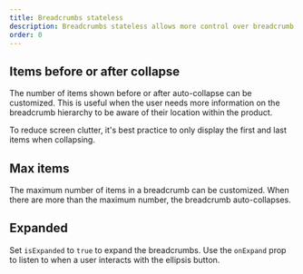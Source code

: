 ```yaml
---
title: Breadcrumbs stateless
description: Breadcrumbs stateless allows more control over breadcrumb items' expanded state. Use with caution as this pattern will be removed soon.
order: 0
---
```



## Items before or after collapse

The number of items shown before or after auto-collapse can be customized. This is useful when the user needs more information on the breadcrumb hierarchy to be aware of their location within the product.

To reduce screen clutter, it's best practice to only display the first and last items when collapsing.

<Example
  Component={BreadcrumbsStatelessCollapsed}
  packageName="@uidu/breadcrumbs"
/>

## Max items

The maximum number of items in a breadcrumb can be customized.
When there are more than the maximum number,
the breadcrumb auto-collapses.

<Example
  Component={BreadcrumbsStatelessMaxItems}
  packageName="@uidu/breadcrumbs"
/>

## Expanded

Set `isExpanded` to `true` to expand the breadcrumbs.
Use the `onExpand` prop to listen to when a user interacts with the ellipsis button.

<Example
  Component={BreadcrumbsStatelessExpanded}
  packageName="@uidu/breadcrumbs"
/>
